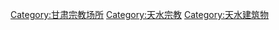 [[Category:甘肃宗教场所|Category:甘肃宗教场所]]
[[Category:天水宗教|Category:天水宗教]]
[[Category:天水建筑物|Category:天水建筑物]]